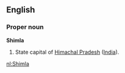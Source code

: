 ==English==
===Proper noun===
{{wikipedia}}
'''Shimla'''
#State capital of [[Himachal Pradesh]] ([[India]]).
[[nl:Shimla]]